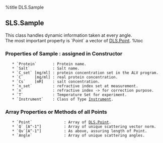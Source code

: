%title DLS.Sample
== SLS.Sample ==

This class handles dynamic information taken at every angle. <br/>
The most important property is `Point` a vector of [[DLS.Point]].
%toc

=== Properties of Sample : assigned in Constructor ===
    * `Protein`       : Protein name.
    * `Salt`          : Salt name.
    * `C_set` [mg/ml] : protein concentration set in the ALV program.
    * `C`     [mg/ml] : real protein concentration.
    * `Cs`    [mM]    : salt concentration.
    * `n_set`         : refractive index set at measurement.
    * `n`             : refractive index -> for correction purpose.
    * `T`             : Temperature Set for experiment.
    * `Instrument`	  : Class of Type [[Instrument]].
=== Array Properties or Methods of all Points ===
    * `Point`              : Array of [[DLS.Point]].
    * `Q` [A^-1^]          : Array of unique scattering vector norm.
    * `Qv`[A^-1^]          : As above, assuring length of Point.
    * `Angle`              : Array of unique scattering angles.

